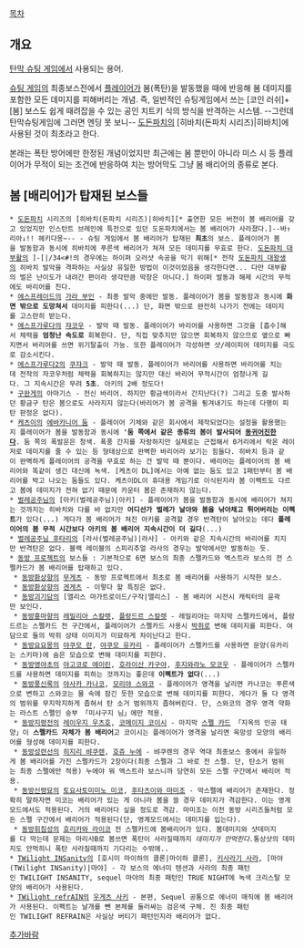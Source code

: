 [[목차]]

== 개요 ==
[[탄막 슈팅 게임]]에서 사용되는 용어.

[[슈팅 게임]]의 최종보스전에서 [[플레이어]]가 봄(폭탄)을 발동했을 때에 반응해 봄 데미지를 포함한 모든 데미지를 피해버리는 개념. 즉, 일반적인 슈팅게임에서 쓰는 [코인 러쉬]+[봄] 보스도 쉽게 때려잡을 수 있는 공인 치트키 식의 방식을 반격하는 시스템. --그런데 탄막슈팅게임에 그러면 엔딩 못 보니-- [[도돈파치]]의 [히바치(돈파치 시리즈)|히바치]에 사용된 것이 최초라고 한다.

본래는 폭탄 방어에만 한정된 개념이었지만 최근에는 봄 뿐만이 아니라 미스 시 등 플레이어가 무적이 되는 조건에 반응하여 치는 방어막도 그냥 봄 배리어의 종류로 본다.

== 봄 [배리어]가 탑재된 보스들 ==
 * [[도돈파치]] 시리즈의 [히바치(돈파치 시리즈)|히바치][* 출연한 모든 버전이 봄 배리어를 갖고 있었지만 인스턴트 브레인에 특전으로 있던 도돈파치에서는 봄 배리어가 사라졌다.]--바↑리아↓!! 헤키다몽~-- - 슈팅 게임에서 봄 배리어가 탑재된 '''최초'''의 보스. 플레이어가 봄을 발동함과 동시에 히바치에 푸른색 배리어가 쳐져 모든 데미지를 무효로 한다. [[도돈파치 대부활]]의 ]-[|/34<#!의 경우에는 하이퍼 오러샷 속공을 막기 위해[* 전작 [[도돈파치 대왕생]]의 히바치 발악을 격파하는 사실상 유일한 방법이 이것이었음을 생각한다면... 다만 대부활의 벌은 난이도가 내려간 편이라 생각만큼 막장은 아니다.] 하이퍼 발동과 해제 시간의 무적에도 바리어를 친다.
 * [[에스프레이드]]의 [[가라 부인]] - 최종 발악 중에만 발동. 플레이어가 봄을 발동함과 동시에 '''화면 밖으로 도망쳐서''' 데미지를 피한다(...) 단, 화면 밖으로 완전히 나가기 전에는 데미지를 고스란히 받는다.
 * [[에스프가루다]]의 [[쟈코우]] - 발악 때 발동. 플레이어가 바리어를 사용하면 그것을 [흡수]해서 체력을 '''엄청난 속도로''' 회복한다. 단, 직접 맞추지만 않으면 회복하지 않으므로 옆으로 빠지면서 바리어를 쓰면 위기탈출이 가능. 또한 플레이어가 각성하면 샷/레이피어 데미지를 극도로 감소시킨다.
 * [[에스프가루다2]]의 [[쿠쟈크]] - 발악 때 발동. 플레이어가 바리어를 사용하면 바리어를 치는데 전작의 자코우처럼 체력을 회복하지는 않지만 대신 바리어 무적시간이 엄청나게 길다. 그 지속시간은 무려 '''5초'''. 아키의 2배 정도다!
 * [[구완게]]의 아마기스 - 전신 바리어. 하지만 황금색이라서 간지난다(?) 그리고 도중 발사하던 황금구 탄은 봄으로도 사라지지 않는다(바리어가 봄 공격을 튕겨내기도 하는데 다행이 피탄 판정은 없다).
 * [[케츠이]]의 [[에바카니어 둠]] - 플레이어 기체와 같은 회사에서 제작되었다는 설정을 활용했는지 플레이어가 봄을 발동함과 동시에 ''''둠 쪽에서 같은 종류의 봄이 발사되어 [[동귀어진]]한다'''. 둠 쪽의 폭발운은 청색. 폭풍 간지를 자랑하지만 실제로는 근접해서 0거리에서 락온 레이저로 데미지를 줄 수 있는 등 형태상으로 완벽한 바리어라 보기는 힘들다. 히바치 등과 같이 완벽하게 플레이어의 공격을 무효로 하는 건 발악 때 뿐이다. 배리어는 플레이어의 봄 배리어와 똑같이 생긴 대신에 녹색. [케츠이 DL]에서는 아예 없는 둠도 있고 1패턴부터 봄 배리어를 박고 나오는 둠들도 있다. 케츠이DL이 휴대용 게임기로 이식된지라 봄 이펙트도 다르고 봄에 데미지가 전혀 없기 때문에 카운터 봄은 존재하지 않는다.
 * [[벌레공주님]]의 [아키(벌레공주님)|아키] - 플레이어가 봄을 발동함과 동시에 배리어가 쳐지는 것까지는 히바치와 다를 바 없지만 '''어디선가 벌레가 날아와 봄을 낚아채고 튀어버리는 이펙트'''가 있다(...) 게다가 봄 배리어가 쳐진 아키를 공격할 경우 반격탄이 날아오는 데다 '''플레이어의 봄 무적 시간보다 아키의 봄 배리어 지속시간이 더 길다'''(...)
 * [[벌레공주님 후타리]]의 [라사(벌레공주님)|라사] - 아키와 같은 지속시간의 바리어를 치지만 반격탄은 없다. 블랙 레이블의 스피리추얼 라사의 경우는 발악에서만 발동하는 듯.
 * [[동방 프로젝트]]의 보스들 : 기본적으로 6면 보스의 최종 스펠카드와 엑스트라 보스의 전 스펠카드가 봄 배리어를 탑재하고 있다.
  * [[동방환상향]]의 [[무게츠]] - 동방 프로젝트에서 최초로 봄 배리어를 사용하기 시작한 보스.
  * [[동방환상향]]의 [[겐게츠]] - 이렇다 할 특징은 없다.
  * [[동방괴기담]]의 [앨리스 마가트로이드/구작|앨리스] - 봄 배리어 시전시 캐릭터의 윤곽만 보인다.
  * [[동방홍마향]]의 [[레밀리아 스칼렛]], [[플랑드르 스칼렛]] - 레밀리아는 마지막 스펠카드에서, 플랑드르는 스펠카드 전 구간에서, 플레이어가 스펠카드 사용시 [[박쥐]]로 변해 데미지를 피한다. 여담으로 둘의 박쥐 상태 이미지가 미묘하게 차이난다고 한다.
  * [[동방요요몽]]의 [[야쿠모 란]], [[야쿠모 유카리]] - 플레이어가 스펠카드를 사용하면 문양(유카리는 스키마)에 숨은 모습으로 변해 데미지를 피한다.
  * [[동방영야초]]의 [[야고코로 에이린]], [[호라이산 카구야]], [[후지와라노 모코우]] - 플레이어가 스펠카드를 사용하면 데미지를 피하는 것까지는 좋은데 '''이펙트가 없다'''(...)
  * [[동방풍신록]]의 [[야사카 카나코]], [[모리야 스와코]] - 플레이어가 영격을 날리면 카나코는 푸른색으로 변하고 스와코는 물 속에 잠긴 듯한 모습으로 변해 데미지를 피한다. 게다가 둘 다 영격의 범위를 무지막지하게 좁혀서 탄 소거 범위까지 좁혀버린다. 단, 스와코의 경우 영격 약화는 라스트 스펠인 숭부 「미샤구지 님」에만 적용.
  * [[동방지령전]]의 [[레이우지 우츠호]], [[코메이지 코이시]] - 마지막 [[스펠 카드(동방 프로젝트)|스펠 카드]] 「지옥의 인공 태양」이 '''스펠카드 자체가 봄 배리어'''고 코이시는 플레이어가 영격을 날리면 육망성 모양의 배리어를 형성해 데미지를 피한다.
  * [[동방성련선]]의 [[히지리 뱌쿠렌]], [[호쥬 누에]] - 뱌쿠렌의 경우 역대 최종보스 중에서 유일하게 봄 배리어를 가진 스펠카드가 2장이다(최종 스펠과 그 바로 전 스펠. 단, 탄소거 범위는 최종 스펠에만 적용) 누에야 뭐 엑스트라 보스니까 당연히 모든 스펠 구간에서 배리어 적용.
  * [[동방신령묘]]의 [[토요사토미미노 미코]], [[후타츠이와 마미조]] - 막스펠에 배리어가 존재한다. 정확히 말하자면 미코는 배리어가 있는 게 아니라 봄을 쓸 경우 데미지가 격감한다. 이는 영계모드에서도 적용된다. 거의 배리어다 싶을 정도로 격감. 마미조는 이전 동방 시리즈들처럼 모든 스펠 구간에서 배리어가 적용된다(단, 영계모드에서는 데미지를 입는다).
  * [[동방휘침성]]의 [[호리카와 라이코]] 전 스펠카드에 봄배리어가 있다. 봄데미지와 샷데미지를 다 막는데 문제는 마리사B로 봄쓰면 폭탄이 사라질때까지 ''데미지가 안먹힌다.''통상샷의 데미지도 안먹히니 폭탄 사라질때까지 기다리는 수밖에..
 * [[TWilight INSanity]]의 [호시미 마이하의 클론|마이하 클론], [[키사라기 사라]], [마야(TWilight INSanity)|마야] - 각 보스의 에너미 텐션과 사라의 최종 패턴인 TWILIGHT INSANITY, sequel 마야의 최종 패턴인 TRUE NIGHT에 녹색 크리스탈 모양의 배리어가 사용된다.
 * [[TWilight refrAIN]]의 [[우게츠 사키]] - 본편, Sequel 공통으로 에너미 매직에 봄 배리어가 사용된다. 이펙트는 날개를 뺀 본체를 둘러싸는 검은색 구체. 진 최종 패턴인 TWILIGHT REFRAIN은 사실상 버티기 패턴인지라 배리어가 없다.

[[추가바람]]

